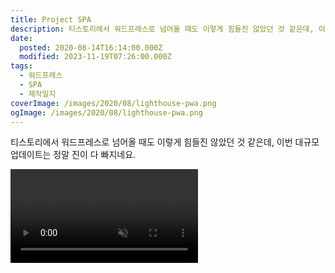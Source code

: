 ```yaml
---
title: Project SPA
description: 티스토리에서 워드프레스로 넘어올 때도 이렇게 힘들진 않았던 것 같은데, 이번 대규모 업데이트는 정말 진이 다 빠지네요. 이번 대규모 삽질의 핵심입니다.이제 새 탭에서 열리는 링크가 아니면 DOM 내용만 업데이트됩니다. 되게 힘들었는데 한 줄로 정리되니까 슬프네요. SPA 깃허브, 유튜브 등의 웹사이트나 Ghost.js, Gatsby.js 등으로 만든 웹사이트를 보며 동경하던 게 개발자 도구에서 네트워크 탭 켜두면 저렇게 차곡차곡 내용이
date:
  posted: 2020-08-14T16:14:00.000Z
  modified: 2023-11-19T07:26:00.000Z
tags:
  - 워드프레스
  - SPA
  - 제작일지
coverImage: /images/2020/08/lighthouse-pwa.png
ogImage: /images/2020/08/lighthouse-pwa.png
---
```


티스토리에서 워드프레스로 넘어올 때도 이렇게 힘들진 않았던 것 같은데, 이번 대규모 업데이트는 정말 진이 다 빠지네요.

<video autoPlay playsInline muted loop src="/images/2020/08/Project-SPA.mp4" />

이번 대규모 삽질의 핵심입니다.  
이제 새 탭에서 열리는 링크가 아니면 DOM 내용만 업데이트됩니다.

되게 힘들었는데 한 줄로 정리되니까 슬프네요.

## SPA

![개발자 도구 네트워크](/images/2020/08/devtool-network.png)

깃허브, 유튜브 등의 웹사이트나 Ghost.js, Gatsby.js 등으로 만든 웹사이트를 보며 동경하던 게 개발자 도구에서 네트워크 탭 켜두면 저렇게 차곡차곡 내용이 쌓이며 페이지가 찰나의 깜빡임도 없이 전환되는 거였습니다.

전에도 언급했듯, 지금까진 댓글을 달면 댓글 리스트를 HTML로 받아와 DOM에 덮어쓰는 구조였기 때문에, 지연 로딩으로 불러온 이미지도 모조리 초기화해버리며 화면이 깜빡이는 게 심히 거슬리던 차라, 비슷하게 외부 라이브러리 없이 구현해보자고 마음을 먹고, 작은 가이드라인을 세웠습니다.

* 첫 렌더링은 서버가 할 것
* 서버가 렌더링한 페이지와 클라이언트가 렌더링한 페이지가 완벽히 같을 것

자바스크립트 엔진 없는 검색봇이 head에선 meta 태그나 구조화된 데이터 긁어가고, body에선 텅 빈 #root만 긁어가는 것도 마음에 안 들고, 자바스크립트보단 PHP가 그래도 더 믿을만하니 혹여 문제가 생기면 페이지를 다시 로드하면 끝이기에 첫 렌더링은 서버가 하도록 했습니다.

두 번째는 적기도 손 아프지만, 서버가 렌더링한 결과와 클라이언트가 렌더링한 결과가 다르려면 굳이 이 프로젝트를 시작할 이유가 없습니다.

![토 나오는 코드](/images/2020/08/makemesick.png)

위 가이드라인을 지키며 이런 토 나오는 코드를 써가며 작업한 끝에 적절히 사이트가 굴러는 가게 만들었습니다.

아직 브라우저의 가비지 컬렉터에 많이 의존하고, 어딘지 모르게 불안한 구석이 항상 있기에, 혹시 사용하시다 문제가 있다면 알려주시면 감사하겠습니다.

## PWA

SPA가 성공한 김에 서비스 워커 등을 추가해 PWA의 기준도 맞췄습니다.  
할 게 그리 많진 않더라고요.

jQuery 보기 싫어서 One Signal(새 글 작성하면 알림 보내주던 플러그인)을 지웠는데, 이제 조금만 더 공부하면 굳이 플러그인 없이 글 작성하면 브라우저 알림을 보낼 수 있습니다.

![오프라인 페이지](/images/2020/08/offline-page.png)

인터넷에 연결되어있지 않거나, 서버가 죽어버려서 접근이 안 될 때 보여주는 페이지도 따로 만들었습니다.  
데이터를 전부 캐시에 저장해두는 것도 가능합니다만, 굳이 이런 글 쓰면서 그렇게까지 해야 하나 싶어 정적인 페이지만 추가해뒀습니다.

![stand alone PWA](/images/2020/08/Screenshot_2020-08-15-00-27-21-463_com.android.chrome.jpg)

모바일에서 홈 화면에 추가하면 주소창 없이 앱처럼 사용할 수 있습니다.  
설치 버튼 추가도 되게 간단한데, 깔끔하게 넣을만한 위치가 없어서 로컬에서 테스트만 했습니다. 😥

![lighthouse PWA](/images/2020/08/lighthouse-pwa.png)

이건 만점 받기 쉬워서 좋네요.

## 홈 화면 업데이트

![홈 화면](/images/2020/08/homepage.png)

지금까지 홈 화면의 상단엔 조회 수가 제일 많은 글 5개가 표시됐습니다.  
근데 이게 곰곰이 생각해보면 조회 수가 많은 글은 검색 노출이 많이 된 글이고, 홈 화면에 방문하는 사람은 검색 노출이 된 글보다 최근에 적은 글을 보기 위해 방문했을 가능성이 높습니다.  
글 5개 리스트도 거의 고정이라 매번 뻔한 거 보는 것보다 그냥 신선한 최근 글 하나 노출하게 바꿨습니다.

마찬가지 이유로 작업물, Tip 카테고리 글 등도 싹 제거했습니다.

SPA 작업하며 슬라이더는 어떻게 하나 고민이 많았는데 어떻게 해결됐네요.

## 배너 업데이트

![배너 디자인](/images/2020/08/banner.png)

조회 수가 이제 별 의미가 없어지기도 했고, 조회 수 올리는 작업이 TTFB를 70ms가량이나 늦추길래 깔끔하게 제거했습니다.  
배너에 조회 수가 있던 자리엔 카테고리 정보를 끌어내렸습니다.

추가로 댓글 수 클릭하면 이미지 지연 로딩 때문에 댓글 리스트의 offsetTop 값이 달라져 댓글 리스트까지 스크롤 하지 않던 문제가 있었습니다.  
19년 10월에 지연 로딩 추가하고부터 쭉 있던 문젠데 이제야 해결했습니다.

## 기타

* 글 목록(카테고리 페이지 등)에서 미리 보기의 폰트를 조절했습니다.
* 디자인을 조금 더 각지게 수정했습니다. 10px로 통일돼있던 border-radius 값을 2px로 낮추고 댓글 디자인도 조금 더 각지게 수정했습니다.
* 글 내용을 업데이트할 때 제목에 특수문자가 들어가 있을 때 특수문자를 디코딩하지 않던 오류를 수정했습니다.
* h 태그를 사용하지 않던 제목에 h 태그를 추가했습니다.
* 메타 태그에 따옴표가 이상하게 수정되던 걸 따옴표로 올바르게 변경되게 해뒀습니다.
* 댓글 내용에 백슬래쉬(\\)가 들어가면 댓글이 전부 깨져버리던 오류를 수정했습니다.
* 비디오 포스트 타입을 제거했습니다.